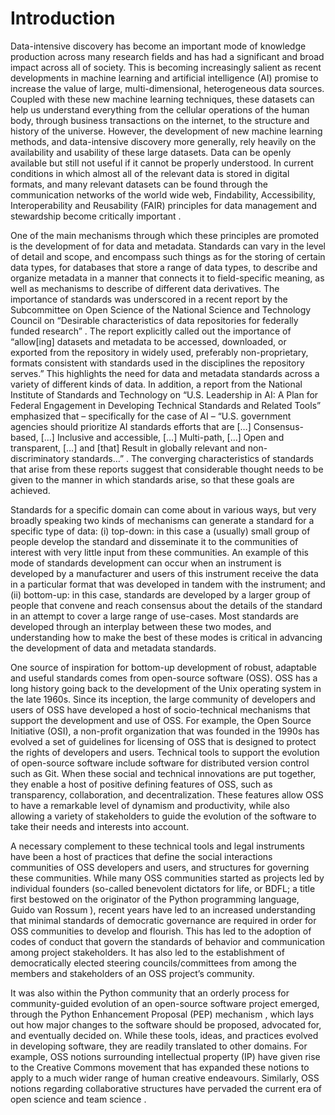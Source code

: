 # Introduction

Data-intensive discovery has become an important mode of knowledge production
across many research fields and has had a significant and broad impact across
all of society. This is becoming increasingly salient as recent developments in
machine learning and artificial intelligence (AI) promise to increase the value
of large, multi-dimensional, heterogeneous data sources. Coupled with these new
machine learning techniques, these datasets can help us understand everything
from the cellular operations of the human body, through business transactions
on the internet, to the structure and history of the universe. However, the
development of new machine learning methods, and data-intensive discovery more
generally, rely heavily on the availability and usability of these large
datasets. Data can be openly available but still not useful if it cannot be
properly understood. In current conditions in which almost all of the relevant
data is stored in digital formats, and many relevant datasets can be found
through the communication networks of the world wide web, Findability,
Accessibility, Interoperability and Reusability (FAIR) principles for data
management and stewardship become critically important
\cite{Wilkinson2016FAIR}.

One of the main mechanisms through which these principles are promoted is the
development of \emph{standards} for data and metadata. Standards can vary in
the level of detail and scope, and encompass such things as \emph{file formats}
for the storing of certain data types, \emph{schemas} for databases that store
a range of data types, \emph{ontologies} to describe and organize metadata in a
manner that connects it to field-specific meaning, as well as mechanisms to
describe \emph{provenance} of different data derivatives. The importance of
standards was underscored in a recent report by the Subcommittee on Open
Science of the National Science and Technology Council on "Desirable
characteristics of data repositories for federally funded research"
\cite{nstc2022desirable}. The report explicitly called out the importance of
"allow[ing] datasets and metadata to be accessed, downloaded, or exported from
the repository in widely used, preferably non-proprietary, formats consistent
with standards used in the disciplines the repository serves." This highlights
the need for data and metadata standards across a variety of different kinds of
data. In addition, a report from the National Institute of Standards and
Technology on "U.S. Leadership in AI: A Plan for Federal Engagement in
Developing Technical Standards and Related Tools" emphasized that --
specifically for the case of AI -- "U.S. government agencies should prioritize
AI standards efforts that are [...] Consensus-based, [...] Inclusive and
accessible, [...] Multi-path, [...] Open and transparent, [...] and [that]
Result in globally relevant and non-discriminatory standards..."
\cite{NIST2019}. The converging characteristics of standards that arise from
these reports suggest that considerable thought needs to be given to the manner
in which standards arise, so that these goals are achieved.

Standards for a specific domain can come about in various ways, but very
broadly speaking two kinds of mechanisms can generate a standard for a specific
type of data: (i) top-down: in this case a (usually) small group of people
develop the standard and disseminate it to the communities of interest with
very little input from these communities. An example of this mode of standards
development can occur when an instrument is developed by a manufacturer and
users of this instrument receive the data in a particular format that was
developed in tandem with the instrument; and (ii) bottom-up: in this case,
standards are developed by a larger group of people that convene and reach
consensus about the details of the standard in an attempt to cover a large
range of use-cases. Most standards are developed through an interplay between
these two modes, and understanding how to make the best of these modes is
critical in advancing the development of data and metadata standards.

<!--
As an alternative for the paragraph above, maybe start with:
1. "[Many] standards are developed through an interplay of modes"
2. describe mode 1
3. describe mode 2
4. conclude the paragraph by something like "understanding how to make the
best of these modes is critical in advancing the development of data and
metadata standards."
-->

One source of inspiration for bottom-up development of robust, adaptable and
useful standards comes from open-source software (OSS). OSS has a long history
going back to the development of the Unix operating system in the late 1960s.
Since its inception, the large community of developers and users
of OSS have developed a host of socio-technical mechanisms that support
the development and use of OSS. For example, the Open Source Initiative (OSI),
a non-profit organization that was founded in the 1990s has evolved <!-- developed? --> a set of
guidelines for licensing of OSS that is designed to protect the rights of
developers and users. Technical tools to support the evolution of open-source
software include software for distributed version control such as Git.
When these social and technical innovations are
put together, they enable a host of positive defining features of OSS, such as
transparency, collaboration, and decentralization. These features allow OSS to
have a remarkable level of dynamism and productivity, while also allowing
a variety of stakeholders to guide the evolution of the software to
take their needs and interests into account.

A necessary complement to these technical tools and legal instruments have been
a host of practices that define the social interactions \emph{within}
communities of OSS developers and users, and structures for governing these
communities. While many OSS communities started as projects led by individual
founders (so-called benevolent dictators for life, or BDFL; a title first
bestowed on the originator of the Python programming language, Guido van Rossum
\cite{Van_Rossum2008BDFL}), recent years have led to an increased understanding
that minimal standards of democratic governance are required in order for OSS
<!--
Perhaps predictability of how a project is governed is more important for
projects to be successful than the fact that they are governed in a democratic
way. E.g. Python was successul while Van Rossum was BDFL.
-->
communities to develop and flourish. This has led to the adoption of codes of
conduct that govern the standards of behavior and communication among project
stakeholders. It has also led to the establishment of democratically elected
steering councils/committees from among the members and stakeholders of an OSS
project's community.

It was also within the Python community that an orderly process for
community-guided evolution of an open-source software project emerged, through
the Python Enhancement Proposal (PEP) mechanism \cite{Warsaw2000PEP1}, which
lays out how major changes to the software should be proposed, advocated for,
and eventually decided on. While these tools, ideas, and practices evolved in
developing software, they are readily translated to other domains. For example,
OSS notions surrounding intellectual property (IP) have given rise to the Creative Commons movement
that has expanded these notions to apply to a much wider range of human
creative endeavours. Similarly, OSS notions regarding collaborative structures
have pervaded the current era of open science and team science
\cite{Baumgartner2023TeamScience, Koch2016TeamScience}.


<!--
The end of the penultimate paragraph felt a bit odd to me. While I don't have a
good alternative at this time, the general structure of the last paragraph and
a half is more or less this

Governance mechanisms that help communities develop and flourish are for example:
1. codes of conduct
2. steering councils
3. enhancement proposals
[4. contribution guidelines]
These mechanism are readily translated to other domains, see for example
licensing and collaborative structures.
-->
